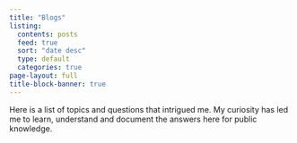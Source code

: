```yaml
---
title: "Blogs"
listing:
  contents: posts
  feed: true
  sort: "date desc"
  type: default
  categories: true
page-layout: full
title-block-banner: true
---
```


Here is a list of topics and questions that intrigued me. My curiosity has led me to learn, understand and document the answers here for public knowledge.
